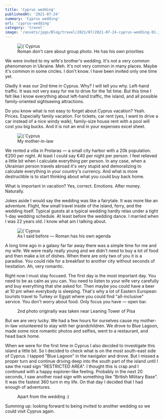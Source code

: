 ```yaml
---
title: 'Cyprus wedding'
publishedAt: '2021-07-24'
summary: 'Cyprus wedding'
url: 'cyprus-wedding'
category: 'travel'
image: '/assets/jpgs/Blog/travel/2021/07/2021-07-24-cyprus-wedding-01.jpg'
---
```


<figure>
  <Image
    alt={`Cyprus wedding`}
    src={`/assets/jpgs/Blog/travel/2021/07/2021-07-24-cyprus-wedding-01.jpg`}
    width={900}
    height={650}
    priority={true}
  />
  <figcaption>Roman don't care about group photo. He has his own priorities</figcaption>
</figure>

We were invited to my wife's brother's wedding.
It's not a very common phenomenon in Ukraine.
Meh. It's not very common in many places. Maybe it's common in some circles.
I don't know. I have been invited only one time yet.


Gladly it was our 2nd time in Cyprus.
Why? I will tell you why. Left-hand traffic.
It was not very easy for me to drive for the 1st time.
But this time I felt like I know everything about left-hand traffic, the island, and all possible family-oriented sightseeing attractions.

Do you know what is not easy to forget about Cyprus vacation?
Yeah. Prices. Especially family vacation.
For tickets, car rent (yes, I want to drive a car instead of a nice windy walk), family-size house rent with a pool will cost you big bucks.
And it is not an end in your expenses excel sheet.


<figure>
  <Image
    alt={`Cyprus wedding`}
    src={`/assets/jpgs/Blog/travel/2021/07/2021-07-24-cyprus-wedding-02.jpg`}
    width={900}
    height={650}
  />
  <figcaption>My mother-in-law</figcaption>
</figure>

We rented a villa in Protaras — a small city harbor with a 20k population.
€200 per night. At least I could say €40 per night per person.
I feel relieved a little bit when I calculate everything per person.
In any case, when a Ukrainian person travels abroad it's very stupid and demoralizing to calculate everything in your country's currency.
And what is more destructible is to start thinking about what you could buy back home.

What is important in vacation? Yes, correct. Emotions. After money. Naturally.

Jokes aside I would say the wedding was like a fairytale.
It was more like an adventure. Flight, few small travel inside of the island, ferry, and the wedding itself.
Typical guests at a typical wedding hardly relax under a tight 1-day wedding schedule. At least before the wedding dance.
I married when I was 22 years old. I know what am I talking about.

<figure>
  <Image
    alt={`Cyprus wedding`}
    src={`/assets/jpgs/Blog/travel/2021/07/2021-07-24-cyprus-wedding-03.jpg`}
    width={900}
    height={650}
  />
  <figcaption>As I said before — Roman has his own agenda</figcaption>
</figure>

A long time ago in a galaxy far far away there was a simple time for me and my wife.
We were really really young and we didn't need to buy a lot of food and then make a lot of dishes.
When there are only two of you it is a paradise. You could ride for a breakfast to another city without seconds of hesitation. Ah, very romantic.

Right now I must stay focused. The first day is the most important day.
You need to be as calm as you can. You need to listen to your wife very carefully and buy everything that she asked for.
Then maybe you could have a beer at 10 pm when everybody is sleeping.
That's why a lot of Eastern European tourists travel to Turkey or Egypt where you could find "all-inclusive" service.
You don't worry about food. Only focus you have — open bar.

<figure>
  <ImageGallery
    gallery={[
      {
        ratio: 50,
        images: [
          {
            source: '/assets/jpgs/Blog/travel/2021/07/2021-07-24-cyprus-wedding-04.jpg',
            ratio: 100,
            alt: 'Cyprus wedding'
          }
        ]
      },
      {
        ratio: 50,
        images: [
          {
            source: '/assets/jpgs/Blog/travel/2021/07/2021-07-24-cyprus-wedding-05.jpg',
            ratio: 100,
            alt: 'Cyprus wedding'
          }
        ]
      }
    ]}
    imageBorderRadius={ 4 }
  />
  <figcaption>2nd photo originally was taken near Leaning Tower of Pisa</figcaption>
</figure>

But we are very lucky. We had a few hours for ourselves cause my mother-in-law volunteered to stay with her grandchildren.
We drove to Blue Lagoon, made some nice romantic photos and selfies, went to a restaurant, and head back home.

When we were for the first time in Cyprus I also decided to investigate this island a little bit.
So I decided to check what is on the most south-east side of Cyprus. I tapped "Blue Lagoon" in the navigator and drove.
But I missed a proper turn and continue driving deep into the south part of the island until I saw the road sign "RESTRICTED AREA".
I thought this is crap and I continued with a happy explorer-like feeling. Probably in the next 20 seconds, I saw another road sign with something like "British Military Base".
It was the fastest 360 turn in my life. On that day I decided that I had enough of adventures.

<figure>
  <ImageGallery
    gallery={[
      {
        ratio: 45,
        images: [
          {
            source: '/assets/jpgs/Blog/travel/2021/07/2021-07-24-cyprus-wedding-06.jpg',
            ratio: 27.5,
            alt: 'Cyprus wedding'
          },
          {
            source: '/assets/jpgs/Blog/travel/2021/07/2021-07-24-cyprus-wedding-07.jpg',
            ratio: 27.5,
            alt: 'Cyprus wedding'
          },
          {
            source: '/assets/jpgs/Blog/travel/2021/07/2021-07-24-cyprus-wedding-08.jpg',
            ratio: 45,
            alt: 'Cyprus wedding'
          }
        ]
      },
      {
        ratio: 55,
        images: [
          {
            source: '/assets/jpgs/Blog/travel/2021/07/2021-07-24-cyprus-wedding-09.jpg',
            ratio: 33.33,
            alt: 'Cyprus wedding'
          },
          {
            source: '/assets/jpgs/Blog/travel/2021/07/2021-07-24-cyprus-wedding-10.jpg',
            ratio: 33.34,
            alt: 'Cyprus wedding'
          },
          {
            source: '/assets/jpgs/Blog/travel/2021/07/2021-07-24-cyprus-wedding-11.jpg',
            ratio: 33.33,
            alt: 'Cyprus wedding'
          }
        ]
      }
    ]}
    imageBorderRadius={ 4 }
    orientation={ 'h' }
  />
  <figcaption>Apart from the wedding :)</figcaption>
</figure>

Summing up: looking forward to being invited to another wedding so we could visit Cyprus again.
